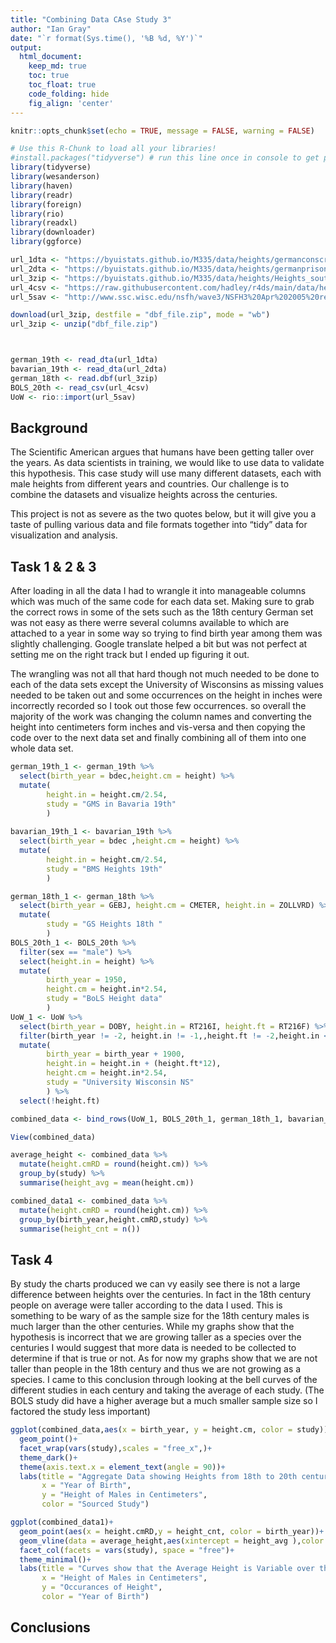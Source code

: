 ```yaml
---
title: "Combining Data CAse Study 3"
author: "Ian Gray"
date: "`r format(Sys.time(), '%B %d, %Y')`"
output:
  html_document:  
    keep_md: true
    toc: true
    toc_float: true
    code_folding: hide
    fig_align: 'center'
---
```


```r
knitr::opts_chunk$set(echo = TRUE, message = FALSE, warning = FALSE)
```

```r
# Use this R-Chunk to load all your libraries!
#install.packages("tidyverse") # run this line once in console to get package
library(tidyverse)
library(wesanderson)
library(haven)
library(readr)
library(foreign)
library(rio)
library(readxl)
library(downloader)
library(ggforce)


```

```r
url_1dta <- "https://byuistats.github.io/M335/data/heights/germanconscr.dta"
url_2dta <- "https://byuistats.github.io/M335/data/heights/germanprison.dta"
url_3zip <- "https://byuistats.github.io/M335/data/heights/Heights_south-east.zip"
url_4csv <- "https://raw.githubusercontent.com/hadley/r4ds/main/data/heights.csv"
url_5sav <- "http://www.ssc.wisc.edu/nsfh/wave3/NSFH3%20Apr%202005%20release/main05022005.sav"

download(url_3zip, destfile = "dbf_file.zip", mode = "wb")
url_3zip <- unzip("dbf_file.zip")



german_19th <- read_dta(url_1dta)
bavarian_19th <- read_dta(url_2dta)
german_18th <- read.dbf(url_3zip)
BOLS_20th <- read_csv(url_4csv)
UoW <- rio::import(url_5sav)

```

## Background

The Scientific American argues that humans have been getting taller over the years. As data scientists in training, we would like to use data to validate this hypothesis. This case study will use many different datasets, each with male heights from different years and countries. Our challenge is to combine the datasets and visualize heights across the centuries.

This project is not as severe as the two quotes below, but it will give you a taste of pulling various data and file formats together into “tidy” data for visualization and analysis.

## Task 1 & 2 & 3

After loading in all the data I had to wrangle it into manageable columns which was much of the same code for each data set. Making sure to grab the correct rows in some of the sets such as the 18th century German set was not easy as there werre several columns available to which are attached to a year in some way so trying to find birth year among them was slightly challenging. Google translate helped a bit but was not perfect at setting me on the right track but I ended up figuring it out.

The wrangling was not all that hard though not much needed to be done to each of the data sets except the University of Wisconsins as missing values needed to be taken out and some occurrences on the height in inches were incorrectly recorded so I took out those few occurrences. so overall the majority of the work was changing the column names and converting the height into centimeters form inches and vis-versa and then copying the code over to the next data set and finally combining all of them into one whole data set.

```r
german_19th_1 <- german_19th %>% 
  select(birth_year = bdec,height.cm = height) %>% 
  mutate(
        height.in = height.cm/2.54,
        study = "GMS in Bavaria 19th"
        )
  
bavarian_19th_1 <- bavarian_19th %>% 
  select(birth_year = bdec ,height.cm = height) %>% 
  mutate(
        height.in = height.cm/2.54,
        study = "BMS Heights 19th"
        )

german_18th_1 <- german_18th %>% 
  select(birth_year = GEBJ, height.cm = CMETER, height.in = ZOLLVRD) %>% 
  mutate(
        study = "GS Heights 18th "
        )
BOLS_20th_1 <- BOLS_20th %>% 
  filter(sex == "male") %>% 
  select(height.in = height) %>% 
  mutate(
        birth_year = 1950,
        height.cm = height.in*2.54,
        study = "BoLS Height data"
        )
UoW_1 <- UoW %>% 
  select(birth_year = DOBY, height.in = RT216I, height.ft = RT216F) %>% 
  filter(birth_year != -2, height.in != -1,,height.ft != -2,height.in <=11) %>% 
  mutate(
        birth_year = birth_year + 1900,
        height.in = height.in + (height.ft*12),
        height.cm = height.in*2.54,
        study = "University Wisconsin NS"
        ) %>% 
  select(!height.ft)

combined_data <- bind_rows(UoW_1, BOLS_20th_1, german_18th_1, bavarian_19th_1, german_19th_1)

View(combined_data)

average_height <- combined_data %>% 
  mutate(height.cmRD = round(height.cm)) %>% 
  group_by(study) %>% 
  summarise(height_avg = mean(height.cm))

combined_data1 <- combined_data %>% 
  mutate(height.cmRD = round(height.cm)) %>% 
  group_by(birth_year,height.cmRD,study) %>% 
  summarise(height_cnt = n())

```

## Task 4

By study the charts produced we can vy easily see there is not a large difference between heights over the centuries. In fact in the 18th century people on average were taller according to the data I used. This is something to be wary of as the sample size for the 18th century males is much larger than the other centuries. While my graphs show that the hypothesis is incorrect that we are growing taller as a species over the centuries I would suggest that more data is needed to be collected to determine if that is true or not. As for now my graphs show that we are not taller than people in the 18th century and thus we are not growing as a species. I came to this conclusion through looking at the bell curves of the different studies in each century and taking the average of each study. (The BOLS study did have a higher average but a much smaller sample size so I factored the study less important)

```r
ggplot(combined_data,aes(x = birth_year, y = height.cm, color = study))+
  geom_point()+
  facet_wrap(vars(study),scales = "free_x",)+
  theme_dark()+
  theme(axis.text.x = element_text(angle = 90))+
  labs(title = "Aggregate Data showing Heights from 18th to 20th century",
       x = "Year of Birth", 
       y = "Height of Males in Centimeters", 
       color = "Sourced Study")

ggplot(combined_data1)+
  geom_point(aes(x = height.cmRD,y = height_cnt, color = birth_year))+
  geom_vline(data = average_height,aes(xintercept = height_avg ),color = "red")+
  facet_col(facets = vars(study), space = "free")+
  theme_minimal()+
  labs(title = "Curves show that the Average Height is Variable over the Centuries",
       x = "Height of Males in Centimeters", 
       y = "Occurances of Height", 
       color = "Year of Birth")

```

## Conclusions
